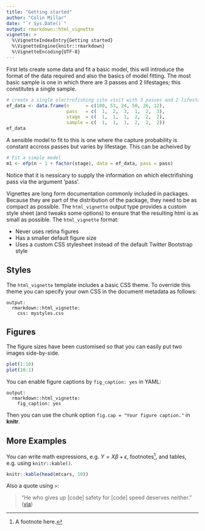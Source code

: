 ```yaml
---
title: "Getting started"
author: "Colin Millar"
date: "`r Sys.Date()`"
output: rmarkdown::html_vignette
vignette: >
  %\VignetteIndexEntry{Getting started}
  %\VignetteEngine{knitr::rmarkdown}
  %\VignetteEncoding{UTF-8}
---
```


First lets create some data and fit a basic model, this will introduce the format of the data required and also the basics of model fitting.  The most basic sample is one in which there are 3 passes and 2 lifestages; this constitutes a single sample.

```r
# create a single electrofishing site visit with 3 passes and 2 lifestages
ef_data <- data.frame(n      = c(100, 53, 24, 50, 26, 12),
                      pass   = c(  1,  2,  3,  1,  2,  3),
                      stage  = c(  1,  1,  1,  2,  2,  2),
                      sample = c(  1,  1,  1,  2,  2,  2))
ef_data
```

A sensible model to fit to this is one where the capture probability is constant accross passes but varies by lifestage.  This can be acheived by

```r
# Fit a simple model
m1 <- efp(n ~ 1 + factor(stage), data = ef_data, pass = pass)
```

Notice that it is nessicary to supply the information on which electrifishing pass via the argument 'pass'. 



Vignettes are long form documentation commonly included in packages. Because they are part of the distribution of the package, they need to be as compact as possible. The `html_vignette` output type provides a custom style sheet (and tweaks some options) to ensure that the resulting html is as small as possible. The `html_vignette` format:

- Never uses retina figures
- Has a smaller default figure size
- Uses a custom CSS stylesheet instead of the default Twitter Bootstrap style

## Styles

The `html_vignette` template includes a basic CSS theme. To override this theme you can specify your own CSS in the document metadata as follows:

    output: 
      rmarkdown::html_vignette:
        css: mystyles.css

## Figures

The figure sizes have been customised so that you can easily put two images side-by-side. 

```r
plot(1:10)
plot(10:1)
```

You can enable figure captions by `fig_caption: yes` in YAML:

    output:
      rmarkdown::html_vignette:
        fig_caption: yes

Then you can use the chunk option `fig.cap = "Your figure caption."` in **knitr**.

## More Examples

You can write math expressions, e.g. $Y = X\beta + \epsilon$, footnotes^[A footnote here.], and tables, e.g. using `knitr::kable()`.

```r
knitr::kable(head(mtcars, 10))
```

Also a quote using `>`:

> "He who gives up [code] safety for [code] speed deserves neither."
([via](https://twitter.com/hadleywickham/status/504368538874703872))

